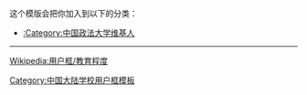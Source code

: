 {{Userbox
  |border-c = #dd8
  |border-s = 2
  |id-c     = #dd8
  |id-s     = 12
  |id-fc    = #B22222
  |info-c   = #B22222
  |info-s   = 10
  |info-fc  = #dd8
  |id       = 政法
  |info     = 这个用户是'''[[中国政法大学|<span style="color:#dd8;">中国政法大学</span>]]'''的校友、学生或老师。
}}<includeonly>[[Category:中国政法大学维基人|{{PAGENAME}}]]</includeonly>
<noinclude>
<div style="clear:both">
这个模版会把你加入到以下的分类：
*[[:Category:中国政法大学维基人]]
----
[[Wikipedia:用户框/教育程度]]</div>
{{UF-hcard-part}}
[[Category:中国大陆学校用户框模板]]
</noinclude>